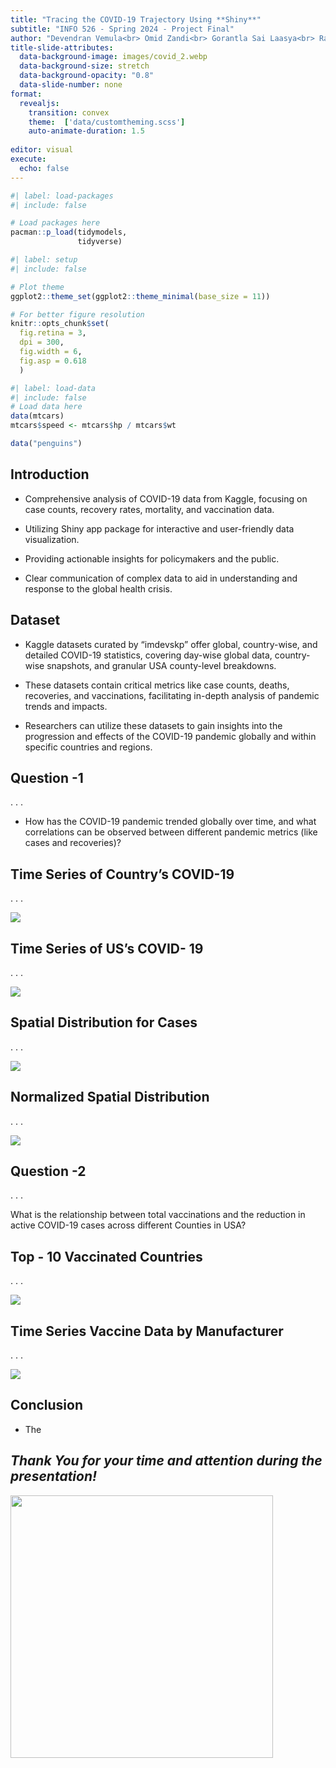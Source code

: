 ```yaml
---
title: "Tracing the COVID-19 Trajectory Using **Shiny**"
subtitle: "INFO 526 - Spring 2024 - Project Final"
author: "Devendran Vemula<br> Omid Zandi<br> Gorantla Sai Laasya<br> Rajitha Reddy Tiruthani<br> Gowtham GopalaKrishnan <br> Mrunali Yadav <br>"
title-slide-attributes:
  data-background-image: images/covid_2.webp
  data-background-size: stretch
  data-background-opacity: "0.8"
  data-slide-number: none
format:
  revealjs:
    transition: convex
    theme:  ['data/customtheming.scss']
    auto-animate-duration: 1.5
  
editor: visual
execute:
  echo: false
---
```


```r
#| label: load-packages
#| include: false

# Load packages here
pacman::p_load(tidymodels,
               tidyverse)

```

```r
#| label: setup
#| include: false

# Plot theme
ggplot2::theme_set(ggplot2::theme_minimal(base_size = 11))

# For better figure resolution
knitr::opts_chunk$set(
  fig.retina = 3, 
  dpi = 300, 
  fig.width = 6, 
  fig.asp = 0.618 
  )
```

```r
#| label: load-data
#| include: false
# Load data here
data(mtcars)
mtcars$speed <- mtcars$hp / mtcars$wt

data("penguins")
```

## Introduction

-   Comprehensive analysis of COVID-19 data from Kaggle, focusing on case counts, recovery rates, mortality, and vaccination data.

-   Utilizing Shiny app package for interactive and user-friendly data visualization.

-   Providing actionable insights for policymakers and the public.

-   Clear communication of complex data to aid in understanding and response to the global health crisis.

## Dataset

-   Kaggle datasets curated by "imdevskp" offer global, country-wise, and detailed COVID-19 statistics, covering day-wise global data, country-wise snapshots, and granular USA county-level breakdowns.

-   These datasets contain critical metrics like case counts, deaths, recoveries, and vaccinations, facilitating in-depth analysis of pandemic trends and impacts.

-   Researchers can utilize these datasets to gain insights into the progression and effects of the COVID-19 pandemic globally and within specific countries and regions.

## Question -1

. . .

-   How has the COVID-19 pandemic trended globally over time, and what correlations can be observed between different pandemic metrics (like cases and recoveries)?

## Time Series of Country's COVID-19

. . .

![](images/clipboard-3950227123.png)

## Time Series of US's COVID- 19

. . .

![](images/clipboard-1312047739.png)

## Spatial Distribution for Cases

. . .

![](images/clipboard-1751926279.png)

## Normalized Spatial Distribution

. . .

![](images/clipboard-3291235951.png)

## Question -2

. . .

What is the relationship between total vaccinations and the reduction in active COVID-19 cases across different Counties in USA?

## Top - 10 Vaccinated Countries

. . .

![](images/clipboard-2859841875.png)

## Time Series Vaccine Data by Manufacturer

. . .

![](images/clipboard-1209656722.png)

## **Conclusion**

-   The

## *Thank You for your time and attention during the presentation!*

![](images/vaccine.gif){fig-align="center" width="420"}
